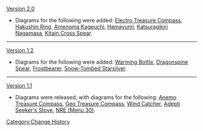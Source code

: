 [[Version 2.0]]
*Diagrams for the following were added: [[Electro Treasure Compass]], [[Hakushin Ring]], [[Amenoma Kageuchi]], [[Hamayumi]], [[Katsuragikiri Nagamasa]], [[Kitain Cross Spear]].
----
[[Version 1.2]]
*Diagrams for the following were added: [[Warming Bottle]], [[Dragonspine Spear]], [[Frostbearer]], [[Snow-Tombed Starsilver]].
----
[[Version 1.1]]
*Diagrams were released, with diagrams for the following: [[Anemo Treasure Compass]], [[Geo Treasure Compass]], [[Wind Catcher]], [[Adepti Seeker's Stove]], [[NRE (Menu 30)]].
<noinclude>[[Category:Change History]]</noinclude>
